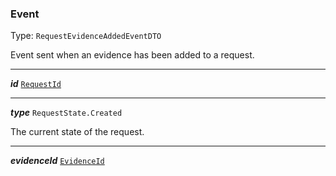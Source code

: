 


### Event

Type: `RequestEvidenceAddedEventDTO`

Event sent when an evidence has been added to a request.



---

***id*** [`RequestId`](#requestid)

---

***type*** `RequestState.Created`

The current state of the request.



---

***evidenceId*** [`EvidenceId`](/docs/dsl-evidenceid--page#dsl-evidenceid)
